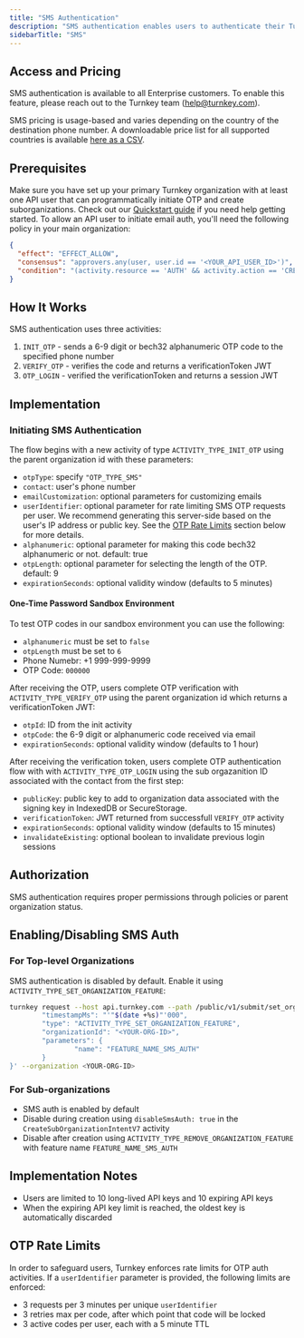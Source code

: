 ```yaml
---
title: "SMS Authentication"
description: "SMS authentication enables users to authenticate their Turnkey account using their phone number via a 6-9 digit or bech32 alphanumeric one-time password (OTP). When authenticated, users receive an expiring API key stored in memory within an iframe, which functions like a session key to access their wallet."
sidebarTitle: "SMS"
---
```


## Access and Pricing

SMS authentication is available to all Enterprise customers. To enable this feature, please reach out to the Turnkey team (help@turnkey.com).

SMS pricing is usage-based and varies depending on the country of the destination phone number. A downloadable price list for all supported countries is available <a href="https://tkhq-prod-public-content.s3.us-east-1.amazonaws.com/sms-prices.csv" download>here as a CSV</a>.

## Prerequisites

Make sure you have set up your primary Turnkey organization with at least one API user that can programmatically initiate OTP and create suborganizations. Check out our [Quickstart guide](/getting-started/quickstart) if you need help getting started. To allow an API user to initiate email auth, you'll need the following policy in your main organization:

```json
{
  "effect": "EFFECT_ALLOW",
  "consensus": "approvers.any(user, user.id == '<YOUR_API_USER_ID>')",
  "condition": "(activity.resource == 'AUTH' && activity.action == 'CREATE') || (activity.resource == 'OTP' && activity.action == 'CREATE') || (activity.resource == 'OTP' && activity.action == 'VERIFY') || (activity.resource == 'ORGANIZATION' && activity.action == 'CREATE')"
}
```

## How It Works

SMS authentication uses three activities:

1. `INIT_OTP` - sends a 6-9 digit or bech32 alphanumeric OTP code to the specified phone number
2. `VERIFY_OTP` - verifies the code and returns a verificationToken JWT
3. `OTP_LOGIN` - verified the verificationToken and returns a session JWT

## Implementation

### Initiating SMS Authentication

The flow begins with a new activity of type `ACTIVITY_TYPE_INIT_OTP` using the parent organization id with these parameters:

- `otpType`: specify `"OTP_TYPE_SMS"`
- `contact`: user's phone number
- `emailCustomization`: optional parameters for customizing emails
- `userIdentifier`: optional parameter for rate limiting SMS OTP requests per user.
  We recommend generating this server-side based on the user's IP address or public key.
  See the [OTP Rate Limits](#otp-rate-limits) section below for more details.
- `alphanumeric`: optional parameter for making this code bech32 alphanumeric or not. default: true
- `otpLength`: optional parameter for selecting the length of the OTP. default: 9
- `expirationSeconds`: optional validity window (defaults to 5 minutes)

#### One-Time Password Sandbox Environment

To test OTP codes in our sandbox environment you can use the following:

- `alphanumeric` must be set to `false`
- `otpLength` must be set to `6`
- Phone Numebr: +1 999-999-9999
- OTP Code: `000000`

After receiving the OTP, users complete OTP verification with `ACTIVITY_TYPE_VERIFY_OTP` using the parent organization id which returns a verificationToken JWT:

- `otpId`: ID from the init activity
- `otpCode`: the 6-9 digit or alphanumeric code received via email
- `expirationSeconds`: optional validity window (defaults to 1 hour)

After receiving the verification token, users complete OTP authentication flow with with `ACTIVITY_TYPE_OTP_LOGIN` using the sub orgazanition ID associated with the contact from the first step:

- `publicKey`: public key to add to organization data associated with the signing key in IndexedDB or SecureStorage.
- `verificationToken`: JWT returned from successfull `VERIFY_OTP` activity
- `expirationSeconds`: optional validity window (defaults to 15 minutes)
- `invalidateExisting`: optional boolean to invalidate previous login sessions

## Authorization

SMS authentication requires proper permissions through policies or parent organization status.

## Enabling/Disabling SMS Auth

### For Top-level Organizations

SMS authentication is disabled by default. Enable it using `ACTIVITY_TYPE_SET_ORGANIZATION_FEATURE`:

```bash
turnkey request --host api.turnkey.com --path /public/v1/submit/set_organization_feature --body '{
        "timestampMs": "'"$(date +%s)"'000",
        "type": "ACTIVITY_TYPE_SET_ORGANIZATION_FEATURE",
        "organizationId": "<YOUR-ORG-ID>",
        "parameters": {
                "name": "FEATURE_NAME_SMS_AUTH"
        }
}' --organization <YOUR-ORG-ID>
```

### For Sub-organizations

- SMS auth is enabled by default
- Disable during creation using `disableSmsAuth: true` in the `CreateSubOrganizationIntentV7` activity
- Disable after creation using `ACTIVITY_TYPE_REMOVE_ORGANIZATION_FEATURE` with feature name `FEATURE_NAME_SMS_AUTH`

## Implementation Notes

- Users are limited to 10 long-lived API keys and 10 expiring API keys
- When the expiring API key limit is reached, the oldest key is automatically discarded

## OTP Rate Limits

In order to safeguard users, Turnkey enforces rate limits for OTP auth activities. If a `userIdentifier` parameter is provided, the following limits are enforced:

- 3 requests per 3 minutes per unique `userIdentifier`
- 3 retries max per code, after which point that code will be locked
- 3 active codes per user, each with a 5 minute TTL

